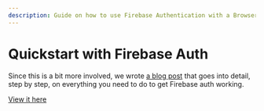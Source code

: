 ```yaml
---
description: Guide on how to use Firebase Authentication with a Browser Extension
---
```


# Quickstart with Firebase Auth

Since this is a bit more involved, we wrote [a blog post](https://www.plasmo.com/blog/posts/firebase-chrome-extension) that goes into detail, step by step, on everything you need to do to get Firebase auth working.

[View it here](https://www.plasmo.com/blog/posts/firebase-chrome-extension)
